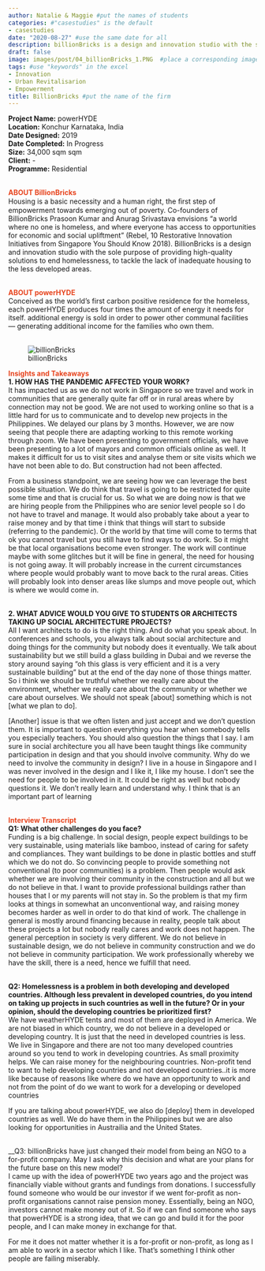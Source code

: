 ```yaml
---
author: Natalie & Maggie #put the names of students
categories: #"casestudies" is the default 
- casestudies
date: "2020-08-27" #use the same date for all
description: billionBricks is a design and innovation studio with the sole purpose of providing high-quality solutions to end homelessness, to tackle the lack of inadequate housing to the less developed areas.
draft: false
image: images/post/04_billionBricks_1.PNG  #place a corresponding image in the "images" => "post"
tags: #use "keywords" in the excel
- Innovation
- Urban Revitalisarion
- Empowerment
title: BillionBricks #put the name of the firm
---
```


__Project Name:__ powerHYDE <br>
__Location:__ Konchur Karnataka, India <br>
__Date Designed:__ 2019<br>
__Date Completed:__ In Progress<br>
__Size:__ 34,000 sqm sqm<br>
__Client:__ - <br>
__Programme:__ Residential
<br><br>

<span style="color:#E7451F">__ABOUT BillionBricks__</span><br>
Housing is a basic necessity and a human right, the ﬁrst step of empowerment towards emerging out of poverty. Co-founders of BillionBricks Prasoon Kumar and Anurag Srivastava envisions “a world where no one is homeless, and where everyone has access to opportunities for economic and social upliftment” (Rebel, 10 Restorative Innovation Initiatives from Singapore You Should Know 2018). BillionBricks is a design and innovation studio with the sole purpose of providing high-quality solutions to end homelessness, to tackle the lack of inadequate housing to the less developed areas.<br><br>

<span style="color:#E7451F">__ABOUT powerHYDE__</span><br>
Conceived as the world’s first carbon positive residence for the homeless, each powerHYDE produces four times the amount of energy it needs for itself. additional energy is sold in order to power other communal facilities — generating additional income for the families who own them. <br><br>


<!-- Photo of the project -->

<!-- ![caption: name of the project](https://socialarchi.github.io/images/post/"name of the file") 
example below-->

![billionBricks](https://socialarchi.github.io/images/post/04_billionBricks_2.jpg) 

<span style="color:#E7451F">__Insights and Takeaways__</span><br>
__1. HOW HAS THE PANDEMIC AFFECTED YOUR WORK?__<br>
It has impacted us as we do not work in Singapore so we travel and work in communities that are generally quite far off or in rural areas where by connection may not be good. We are not used to working online so that is a little hard for us to communicate and to develop new projects in the Philippines. We delayed our plans by 3 months. However, we are now seeing that people there are adapting working to this remote working through zoom. We have been presenting to  government officials, we have been presenting to a lot of mayors and common officials online as well. It makes it difficult for us to visit sites and analyse them or site visits which we have not been able to do. But construction had not been affected. <br>

From a business standpoint, we are seeing how we can leverage the best possible situation. We do think that travel is going to be restricted for quite some time and that is crucial for us. So what we are doing now is that we are hiring people from the Philippines who are senior level people so I do not have to travel and manage. It would also probably take about a year to raise money and by that time i think that things will start to subside (referring to the pandemic). Or the world by that time will come to terms that ok you cannot travel but you still have to find ways to do work. So it might be that local organisations become even stronger. The work will continue maybe with some glitches but it will be fine in general, the need for housing is not going away. It will probably increase in the current circumstances where people would probably want to move back to the rural areas. Cities will probably look into denser areas like slumps and move people out, which is where we would come in.
<br><br>

__2. WHAT ADVICE WOULD YOU GIVE TO STUDENTS OR ARCHITECTS TAKING UP SOCIAL ARCHITECTURE PROJECTS?__<br>
AlI I want architects to do is the right thing. And do what you speak about. In conferences and schools, you always talk about social architecture and doing things for the community but nobody does it eventually. We talk about sustainability but we still build a glass building in Dubai and we reverse the story around saying “oh this glass is very efficient and it is a very sustainable building” but at the end of the day none of those things matter. So i think we should be truthful whether we really care about the environment, whether we really care about the community or whether we care about ourselves. We should not speak [about] something which is not [what we plan to do].<br>

[Another] issue is that we often listen and just accept and we don’t question them. It is important to question everything you hear when somebody tells you especially teachers. You should also question the things that I say. I am sure in social architecture you all have been taught things like community participation in design and that you should involve community. Why do we need to involve the community in design? I live in a house in Singapore and I was never involved in the design and I like it, I like my house. I don’t see the need for people to be involved in it. It could be right as well but nobody questions it. We don’t really learn and understand why. I think that is an important part of learning<br><br>

<span style="color:#E7451F">__Interview Transcript__</span><br>
__Q1: What other challenges do you face?__<br>
Funding is a big challenge. In social design, people expect buildings to be very sustainable, using materials like bamboo, instead of caring for safety and compliances. They want buildings to be done in plastic bottles and stuff which we do not do. So convincing people to provide something not conventional (to poor communities) is a problem. Then people would ask whether we are involving their community in the construction and all but we do not believe in that. I want to provide professional buildings rather than houses that I or my parents will not stay in. So the problem is that my firm looks at things in somewhat an unconventional way, and raising money becomes harder as well in order to do that kind of work. The challenge in general is mostly around financing because in reality, people talk about these projects a lot but nobody really cares and work does not happen. The general perception in society is very different. We do not believe in sustainable design, we do not believe in community construction and we do not believe in community participation. We work professionally whereby we have the skill, there is a need, hence we fulfill that need. <br><br>	

__Q2: Homelessness is a problem in both developing and developed countries. Although less prevalent in developed countries, do you intend on taking up projects in such countries as well in the future? Or in your opinion, should the developing countries be prioritized first?__<br>
We have weatherHYDE tents and most of them are deployed in America. We are not biased in which country, we do not believe in a developed or developing country. It is just that the need in developed countries is less. We live in Singapore and there are not too many developed countries around so you tend to work in developing countries. As small proximity helps. We can raise money for the neighbouring countries. Non-profit tend to want to help developing countries and not developed countries..it is more like because of reasons like where do we have an opportunity to work and not from the point of do we want to work for a developing or developed countries <br>

If you are talking about powerHYDE, we also do [deploy] them in developed countries as well. We do have them in the Philippines but we are also looking for opportunities in Austrailia and the United States. 
<br><br>

__Q3: billionBricks have just changed their model from being an NGO to a for-profit company. May I ask why this decision and what are your plans for the future base on this new model? <br>
I came up with the idea of powerHYDE two years ago and the project was financially viable without grants and fundings from donations. I successfully found someone who would be our investor if we went for-profit as non-profit organisations cannot raise pension money. Essentially, being an NGO, investors cannot make money out of it. So if we can find someone who says that powerHYDE is a strong idea, that we can go and build it for the poor people, and I can make money in exchange for that. <br>

For me it does not matter whether it is a for-profit or non-profit, as long as I am able to work in a sector which I like. That’s something I think other people are failing miserably.<br><br>
